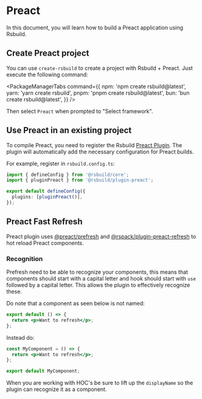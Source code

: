 # Preact

In this document, you will learn how to build a Preact application using Rsbuild.

## Create Preact project

You can use `create-rsbuild` to create a project with Rsbuild + Preact. Just execute the following command:


<PackageManagerTabs
  command={{
    npm: 'npm create rsbuild@latest',
    yarn: 'yarn create rsbuild',
    pnpm: 'pnpm create rsbuild@latest',
    bun: 'bun create rsbuild@latest',
  }}
/>

Then select `Preact` when prompted to "Select framework".

## Use Preact in an existing project

To compile Preact, you need to register the Rsbuild [Preact Plugin](/plugins/list/plugin-preact). The plugin will automatically add the necessary configuration for Preact builds.

For example, register in `rsbuild.config.ts`:

```ts title="rsbuild.config.ts"
import { defineConfig } from '@rsbuild/core';
import { pluginPreact } from '@rsbuild/plugin-preact';

export default defineConfig({
  plugins: [pluginPreact()],
});
```

## Preact Fast Refresh

Preact plugin uses [@preact/prefresh](https://github.com/preactjs/prefresh) and [@rspack/plugin-preact-refresh](https://github.com/rspack-contrib/rspack-plugin-preact-refresh) to hot reload Preact components.

### Recognition

Prefresh need to be able to recognize your components, this means that components should
start with a capital letter and hook should start with `use` followed by a capital letter.
This allows the plugin to effectively recognize these.

Do note that a component as seen below is not named:

```jsx
export default () => {
  return <p>Want to refresh</p>;
};
```

Instead do:

```jsx
const MyComponent = () => {
  return <p>Want to refresh</p>;
};

export default MyComponent;
```

When you are working with HOC's be sure to lift up the `displayName` so the plugin can
recognize it as a component.
